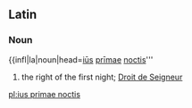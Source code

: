 ==Latin==

===Noun===
{{infl|la|noun|head=[[ius|iūs]] [[primae|prīmae]] [[noctis]]'''

# the right of the first night; [[Droit de Seigneur]]

[[pl:ius primae noctis]]